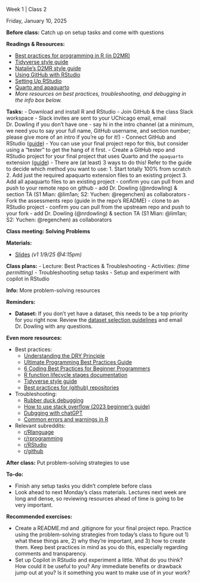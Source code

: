 
<!-- 

Find and replace:

- 1 : week number (numeral only)
- 2 : class number (per week, numeral only)
- Friday, January 10, 2025 : date in format Monday, January 1, 2025
- Solving Problems : brief title/topic of the class meeting

TODO: see if there's a way to make these variables
The problem is that if they are includes with multiple on the index page, the variables would need to process before being included. 

-->

<!--
#### Announcements/Housekeeping/Etc

Text to appear before the accordion

-->

:::::::::::::::::::::::::::::: {#w1c2 .accordion}

:::: accordion-item
::: {.accordion-header .titlebox}
Week 1 | Class 2
:::
::::

:::: accordion-item
::: {.datebox}
Friday, January 10, 2025
:::
::::

::::::: accordion-item
:::: accordion-header
::: {.accordion-button .collapsed .prepbox type="button" data-bs-toggle="collapse" data-bs-target="#prep-w1c2" aria-expanded="false" aria-controls="prep-w1c2"}
**Before class:** Catch up on setup tasks and come with questions
:::
::::

:::: {#prep-w1c2 .accordion-collapse .collapse data-bs-parent="#w1c2"}
::: accordion-body
**Readings & Resources:** 

- [Best practices for programming in R (in D2MR)](resources/best-practices.html)
- [Tidyverse style guide](https://style.tidyverse.org/)
- [Natalie's D2MR style guide](resources/natalie-style-guide.html)
- [Using GitHub with RStudio](resources/guides/rstudio-github.html)
- [Setting Up RStudio](resources/guides/setting-up-rstudio.html)
- [Quarto and apaquarto](resources/guides/quarto-apa.html)
- *More resources on best practices, troubleshooting, and debugging in the info box below.*

**Tasks:**
-   Download and install R and RStudio
-   Join GitHub & the class Slack workspace
    -   Slack invites are sent to your UChicago email, email Dr. Dowling if you don't have one
    -   say hi in the intro channel (at a minimum, we need you to say your full name, GitHub username, and section number; please give more of an intro if you're up for it!)
-   Connect GitHub and RStudio ([guide](resources/guides/rstudio-github.html))
    - You can use your final project repo for this, but consider using a "tester" to get the hang of it first.
-   Create a GitHub repo and RStudio project for your final project that uses Quarto and the `apaquarto` extension ([guide](resources/guides/quarto-apa.html))
    - There are (at least) 3 ways to do this! Refer to the guide to decide which method you want to use:
        1. Start totally 100% from scratch
        2. Add just the required apaquarto extension files to an existing project
        3. Add all apaquarto files to an existing project
    - confirm you can pull from and push to your remote repo on github
    - add Dr. Dowling (@nrdowling) & section TA (S1 Mian: @lim1an; S2: Yuchen: @regenchen) as collaborators
-   Fork the assessments repo (guide in the repo's README)
    - clone to an RStudio project
    - confirm you can pull from the upstream repo and push to your fork
    - add Dr. Dowling (@nrdowling) & section TA (S1 Mian: @lim1an; S2: Yuchen: @regenchen) as collaborators
    
:::
::::
:::::::

::::::: accordion-item
:::: accordion-header
::: {.accordion-button .collapsed .classbox type="button" data-bs-toggle="collapse" data-bs-target="#class-w1c2" aria-expanded="false" aria-controls="class-w1c2"}
**Class meeting: Solving Problems**
:::
::::

:::: {#class-w1c2 .accordion-collapse .collapse data-bs-parent="#w1c2"}
::: accordion-body
**Materials:**

- [Slides](https://uchicago.box.com/s/ry8lafqgf5zlomfz287l1fxbqq2rlh8g)
*(v1 1/9/25 @4:15pm)*

**Class plans:**
- Lecture: Best Practices & Troubleshooting
- Activities: *(time permitting)*
    - Troubleshooting setup tasks
    - Setup and experiment with copilot in RStudio
:::
::::
:::::::


::::::: accordion-item
:::: accordion-header
::: {.accordion-button .collapsed .infobox type="button" data-bs-toggle="collapse" data-bs-target="#info-w1c2" aria-expanded="false" aria-controls="info-w1c2"}
**Info:** More problem-solving resources
:::
::::

:::: {#info-w1c2 .accordion-collapse .collapse data-bs-parent="#w1c2"}
::: accordion-body
**Reminders:**

-   **Dataset:** If you don't yet have a dataset, this needs to be a top priority for you right now. Review the [dataset selection guidelines](assessment/final-project.html) and email Dr. Dowling with any questions.

**Even more resources:**

-   Best practices:
    -   [Understanding the DRY Principle](https://www.plutora.com/blog/understanding-the-dry-dont-repeat-yourself-principle)
    -   [Ultimate Programming Best Practices Guide](https://codesigningstore.com/ultimate-programming-best-practices-guide)
    -   [6 Coding Best Practices for Beginner Programmers](https://www.educative.io/blog/coding-best-practices)
    -   [R function lifecycle stages documentation](https://lifecycle.r-lib.org/articles/stages.html#stable)
    -   [Tidyverse style guide](https://style.tidyverse.org/)
    -   [Best practices for (github) repositories](https://docs.github.com/en/repositories/creating-and-managing-repositories/best-practices-for-repositories)
-   Troubleshooting:
    -   [Rubber duck debugging](https://rubberduckdebugging.com/)
    -   [How to use stack overflow (2023 beginner's guide)](https://careeremployer.com/web-development/how-to-use-stack-overflow/)
    -   [Dubgging with chatGPT](https://rollbar.com/blog/how-to-debug-code-using-chatgpt/)
    -   [Common errors and warnings in R](https://statisticsglobe.com/errors-warnings-r)
-   Relevant subreddits:
    -   [r/Rlanguage](https://www.reddit.com/r/Rlanguage/)
    -   [r/rprogramming](https://www.reddit.com/r/rprogramming/)
    -   [r/RStudio](https://www.reddit.com/r/RStudio/)
    -   [r/github](https://www.reddit.com/r/github/)


:::
::::
:::::::

::::::: accordion-item
:::: accordion-header
::: {.accordion-button .collapsed .todobox type="button" data-bs-toggle="collapse" data-bs-target="#post-1c2" aria-expanded="false" aria-controls="after-w1c2"}
**After class:** Put problem-solving strategies to use
:::
::::

:::: {#post-1c2 .accordion-collapse .collapse data-bs-parent="#w1c2"}
::: accordion-body

**To-do:** 

-   Finish any setup tasks you didn't complete before class
-   Look ahead to next Monday's class materials. Lectures next week are long and dense, so reviewing resources ahead of time is going to be very important.

**Recommended exercises:** 

-   Create a README.md and .gitignore for your final project repo. Practice using the problem-solving strategies from today's class to figure out 1) what these things are, 2) why they're important, and 3) how to create them. Keep best practices in mind as you do this, especially regarding comments and transparency. 
-   Set up Copilot in RStudio and experiment a little. What do you think? How could it be useful to you? Any immediate benefits or drawback jump out at you? Is it something you want to make use of in your work?



:::
::::
:::::::
::::::::::::::::::::::::::::::
